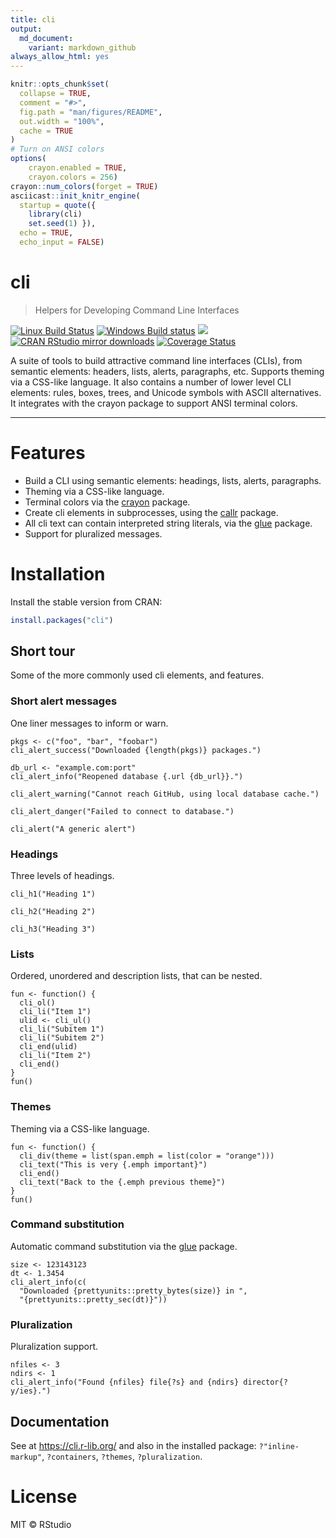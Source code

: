 ```yaml
---
title: cli
output:
  md_document:
    variant: markdown_github
always_allow_html: yes
---
```


<!-- README.md is generated from README.Rmd. Please edit that file -->

```r
knitr::opts_chunk$set(
  collapse = TRUE,
  comment = "#>",
  fig.path = "man/figures/README",
  out.width = "100%",
  cache = TRUE
)
# Turn on ANSI colors
options(
    crayon.enabled = TRUE,
    crayon.colors = 256)
crayon::num_colors(forget = TRUE)
asciicast::init_knitr_engine(
  startup = quote({
    library(cli)
    set.seed(1) }),
  echo = TRUE,
  echo_input = FALSE)
```

# cli

> Helpers for Developing Command Line Interfaces

[![Linux Build Status](https://api.travis-ci.org/r-lib/cli.svg?branch=master)](https://travis-ci.org/r-lib/cli)
[![Windows Build status](https://ci.appveyor.com/api/projects/status/github/r-lib/cli?svg=true)](https://ci.appveyor.com/project/gaborcsardi/cli)
[![](http://www.r-pkg.org/badges/version/cli)](http://www.r-pkg.org/pkg/cli)
[![CRAN RStudio mirror downloads](http://cranlogs.r-pkg.org/badges/cli)](http://www.r-pkg.org/pkg/cli)
[![Coverage Status](https://img.shields.io/codecov/c/github/r-lib/cli/master.svg)](https://codecov.io/github/r-lib/cli?branch=master)

A suite of tools to build attractive command line interfaces
(CLIs), from semantic elements: headers, lists, alerts, paragraphs,
etc. Supports theming via a CSS-like language. It also contains a
number of lower level CLI elements: rules, boxes, trees, and
Unicode symbols with ASCII alternatives. It integrates with the
crayon package to support ANSI terminal colors.

---

# Features

* Build a CLI using semantic elements: headings, lists, alerts, paragraphs.
* Theming via a CSS-like language.
* Terminal colors via the [crayon](https://github.com/r-lib/crayon) package.
* Create cli elements in subprocesses, using the
  [callr](https://github.com/r-lib/callr) package.
* All cli text can contain interpreted string literals, via the
  [glue](https://github.com/tidyverse/glue) package.
* Support for pluralized messages.

# Installation

Install the stable version from CRAN:

```r
install.packages("cli")
```

## Short tour

Some of the more commonly used cli elements, and features.

### Short alert messages

One liner messages to inform or warn.

```asciicast
pkgs <- c("foo", "bar", "foobar")
cli_alert_success("Downloaded {length(pkgs)} packages.")
```

```asciicast
db_url <- "example.com:port"
cli_alert_info("Reopened database {.url {db_url}}.")
```

```asciicast
cli_alert_warning("Cannot reach GitHub, using local database cache.")
```

```asciicast
cli_alert_danger("Failed to connect to database.")
```

```asciicast
cli_alert("A generic alert")
```

### Headings

Three levels of headings.

```asciicast
cli_h1("Heading 1")
```

```asciicast
cli_h2("Heading 2")
```

```asciicast
cli_h3("Heading 3")
```

### Lists

Ordered, unordered and description lists, that can be nested.

```asciicast
fun <- function() {
  cli_ol()
  cli_li("Item 1")
  ulid <- cli_ul()
  cli_li("Subitem 1")
  cli_li("Subitem 2")
  cli_end(ulid)
  cli_li("Item 2")
  cli_end()
}
fun()
```

### Themes

Theming via a CSS-like language.

```asciicast
fun <- function() {
  cli_div(theme = list(span.emph = list(color = "orange")))
  cli_text("This is very {.emph important}")
  cli_end()
  cli_text("Back to the {.emph previous theme}")
}
fun()
```

### Command substitution

Automatic command substitution via the
[glue](https://github.com/tidyverse/glue) package.

```asciicast
size <- 123143123
dt <- 1.3454
cli_alert_info(c(
  "Downloaded {prettyunits::pretty_bytes(size)} in ",
  "{prettyunits::pretty_sec(dt)}"))
```

### Pluralization

Pluralization support.

```asciicast
nfiles <- 3
ndirs <- 1
cli_alert_info("Found {nfiles} file{?s} and {ndirs} director{?y/ies}.")
```

## Documentation

See at [https://cli.r-lib.org/](https://cli.r-lib.org/) and also in the
installed package: `?"inline-markup"`, `?containers`,
`?themes`, `?pluralization`.

# License

MIT © RStudio
